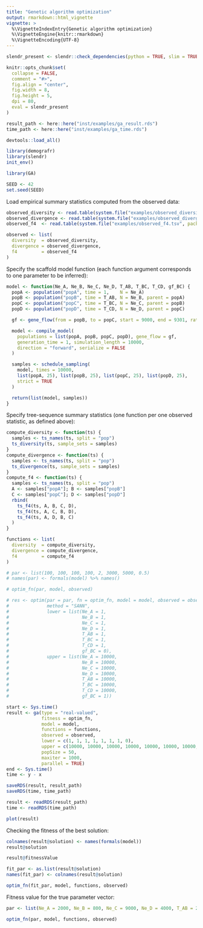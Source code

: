 ```yaml
---
title: "Genetic algorithm optimization"
output: rmarkdown::html_vignette
vignette: >
  %\VignetteIndexEntry{Genetic algorithm optimization}
  %\VignetteEngine{knitr::rmarkdown}
  %\VignetteEncoding{UTF-8}
---
```


```r
slendr_present <- slendr::check_dependencies(python = TRUE, slim = TRUE, quit = FALSE)

knitr::opts_chunk$set(
  collapse = FALSE,
  comment = "#>",
  fig.align = "center",
  fig.width = 8,
  fig.height = 5,
  dpi = 80,
  eval = slendr_present
)

result_path <- here::here("inst/examples/ga_result.rds")
time_path <- here::here("inst/examples/ga_time.rds")

devtools::load_all()
```

```r
library(demografr)
library(slendr)
init_env()

library(GA)

SEED <- 42
set.seed(SEED)
```

Load empirical summary statistics computed from the observed data:

```r
observed_diversity <- read.table(system.file("examples/observed_diversity.tsv", package = "demografr"), header = TRUE)
observed_divergence <- read.table(system.file("examples/observed_divergence.tsv", package = "demografr"), header = TRUE)
observed_f4  <- read.table(system.file("examples/observed_f4.tsv", package = "demografr"), header = TRUE)

observed <- list(
  diversity  = observed_diversity,
  divergence = observed_divergence,
  f4         = observed_f4
)
```

Specify the scaffold model function (each function argument corresponds to one parameter to be inferred):

```r
model <- function(Ne_A, Ne_B, Ne_C, Ne_D, T_AB, T_BC, T_CD, gf_BC) {
  popA <- population("popA", time = 1,    N = Ne_A)
  popB <- population("popB", time = T_AB, N = Ne_B, parent = popA)
  popC <- population("popC", time = T_BC, N = Ne_C, parent = popB)
  popD <- population("popD", time = T_CD, N = Ne_D, parent = popC)

  gf <- gene_flow(from = popB, to = popC, start = 9000, end = 9301, rate = gf_BC)

  model <- compile_model(
    populations = list(popA, popB, popC, popD), gene_flow = gf,
    generation_time = 1, simulation_length = 10000,
    direction = "forward", serialize = FALSE
  )

  samples <- schedule_sampling(
    model, times = 10000,
    list(popA, 25), list(popB, 25), list(popC, 25), list(popD, 25),
    strict = TRUE
  )

  return(list(model, samples))
}
```

Specify tree-sequence summary statistics (one function per one observed statistic, as defined above):

```r
compute_diversity <- function(ts) {
  samples <- ts_names(ts, split = "pop")
  ts_diversity(ts, sample_sets = samples)
}
compute_divergence <- function(ts) {
  samples <- ts_names(ts, split = "pop")
  ts_divergence(ts, sample_sets = samples)
}
compute_f4 <- function(ts) {
  samples <- ts_names(ts, split = "pop")
  A <- samples["popA"]; B <- samples["popB"]
  C <- samples["popC"]; D <- samples["popD"]
  rbind(
    ts_f4(ts, A, B, C, D),
    ts_f4(ts, A, C, B, D),
    ts_f4(ts, A, D, B, C)
  )
}

functions <- list(
  diversity  = compute_diversity,
  divergence = compute_divergence,
  f4         = compute_f4
)
```

```r
# par <- list(100, 100, 100, 100, 2, 3000, 5000, 0.5)
# names(par) <- formals(model) %>% names()

# optim_fn(par, model, observed)

# res <- optim(par = par, fn = optim_fn, model = model, observed = observed,
#              method = "SANN",
#              lower = list(Ne_A = 1,
#                           Ne_B = 1,
#                           Ne_C = 1,
#                           Ne_D = 1,
#                           T_AB = 1,
#                           T_BC = 1,
#                           T_CD = 1,
#                           gf_BC = 0),
#              upper = list(Ne_A = 10000,
#                           Ne_B = 10000,
#                           Ne_C = 10000,
#                           Ne_D = 10000,
#                           T_AB = 10000,
#                           T_BC = 10000,
#                           T_CD = 10000,
#                           gf_BC = 1))

start <- Sys.time()
result <- ga(type = "real-valued",
             fitness = optim_fn,
             model = model,
             functions = functions,
             observed = observed,
             lower = c(1, 1, 1, 1, 1, 1, 1, 0),
             upper = c(10000, 10000, 10000, 10000, 10000, 10000, 10000, 1),
             popSize = 50,
             maxiter = 1000,
             parallel = TRUE)
end <- Sys.time()
time <- y - x
```

```r
saveRDS(result, result_path)
saveRDS(time, time_path)
```

```r
result <- readRDS(result_path)
time <- readRDS(time_path)
```

```r
plot(result)
```

Checking the fitness of the best solution:

```r
colnames(result@solution) <- names(formals(model))
result@solution
```

```r
result@fitnessValue

fit_par <- as.list(result@solution)
names(fit_par) <- colnames(result@solution)

optim_fn(fit_par, model, functions, observed)
```

Fitness value for the true parameter vector:

```r
par <- list(Ne_A = 2000, Ne_B = 800, Ne_C = 9000, Ne_D = 4000, T_AB = 2000, T_BC = 6000, T_CD = 8000, gf = 0.1)

optim_fn(par, model, functions, observed)
```
